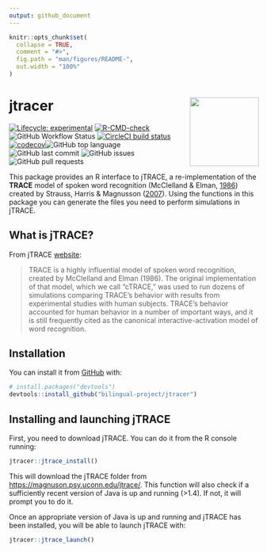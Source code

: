 ---
output: github_document
---

<!-- README.md is generated from README.Rmd. Please edit that file -->

```{r, include = FALSE}
knitr::opts_chunk$set(
  collapse = TRUE,
  comment = "#>",
  fig.path = "man/figures/README-",
  out.width = "100%"
)
```

# jtracer <img src='man/figures/logo.png' align="right" height="139" />

<!-- badges: start -->
[![Lifecycle: experimental](https://img.shields.io/badge/lifecycle-experimental-orange.svg)](https://lifecycle.r-lib.org/articles/stages.html#experimental)
[![R-CMD-check](https://github.com/gongcastro/jtracer/workflows/R-CMD-check/badge.svg)](https://github.com/gongcastro/jtracer/actions)
![GitHub Workflow Status](https://img.shields.io/github/workflow/status/gongcastro/jtracer/pkgdown)
[![CircleCI build status](https://circleci.com/gh/gongcastro/jtracer.svg?style=svg)](https://circleci.com/gh/gongcastro/jtracer)
[![codecov](https://codecov.io/gh/gongcastro/jtracer/branch/master/graph/badge.svg?token=G80PNPBIM8)](https://codecov.io/gh/gongcastro/jtracer)![GitHub top language](https://img.shields.io/github/languages/top/gongcastro/jtracer)
![GitHub last commit](https://img.shields.io/github/last-commit/gongcastro/jtracer)
![GitHub issues](https://img.shields.io/github/issues-raw/gongcastro/jtracer)
![GitHub pull requests](https://img.shields.io/github/issues-pr/gongcastro/jtracer)
<!-- badges: end -->

This package provides an R interface to jTRACE, a re-implementation of the **TRACE** model of spoken word recognition (McClelland & Elman, [1986](https://www.sciencedirect.com/science/article/pii/0010028586900150)) created by Strauss, Harris & Magnusson ([2007](https://magnuson.psy.uconn.edu/jtrace/)). Using the functions in this package you can generate the files you need to perform simulations in jTRACE.

## What is jTRACE?

From jTRACE [website](https://magnuson.psy.uconn.edu/jtrace/):

> TRACE is a highly influential model of spoken word recognition, created by McClelland and Elman (1986). The original implementation of that model, which we call “cTRACE,” was used to run dozens of simulations comparing TRACE’s behavior with results from experimental studies with human subjects. TRACE’s behavior accounted for human behavior in a number of important ways, and it is still frequently cited as the canonical interactive-activation model of word recognition.

## Installation

You can install it from [GitHub](https://github.com/) with:

``` r
# install.packages("devtools")
devtools::install_github("bilingual-project/jtracer")
```

## Installing and launching jTRACE

First, you need to download jTRACE. You can do it from the R console running:

```r
jtracer::jtrace_install()
```

This will download the jTRACE folder from [https://magnuson.psy.uconn.edu/jtrace/](https://magnuson.psy.uconn.edu/jtrace/). This function will also check if a sufficiently recent version of Java is up and running (>1.4). If not, it will prompt you to do it. 

Once an appropriate version of Java is up and running and jTRACE has been installed, you will be able to launch jTRACE with:

```r
jtracer::jtrace_launch()
```
